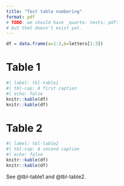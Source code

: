 ```yaml
---
title: "Test table numbering"
format: pdf
# TODO: we should have _quarto: tests: pdf:
# but that doesn't exist yet.
---
```


\listoftables

```r
df = data.frame(a=1:3,b=letters[1:3])
```


# Table 1

```r
#| label: tbl-table1
#| tbl-cap: A first caption
#| echo: false
knitr::kable(df)
knitr::kable(df)
```


# Table 2

```r
#| label: tbl-table2
#| tbl-cap: A second caption
#| echo: false
knitr::kable(df)
knitr::kable(df)
```

See @tbl-table1 and @tbl-table2.

